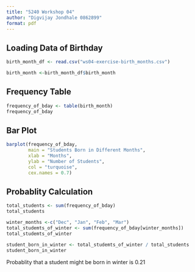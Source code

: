 ```yaml
---
title: "5240 Workshop 04"
author: "Digvijay Jondhale 0862899"
format: pdf
---
```


## Loading Data of Birthday
```r
birth_month_df <- read.csv("ws04-exercise-birth_months.csv")

birth_month <-birth_month_df$birth_month
```

## Frequency Table
```r
frequency_of_bday <- table(birth_month)
frequency_of_bday
```

## Bar Plot
```r
barplot(frequency_of_bday,
        main = "Students Born in Different Months",
        xlab = "Months",
        ylab = "Number of Students",
        col = "turquoise",
        cex.names = 0.7)
```

## Probablity Calculation
```r
total_students <- sum(frequency_of_bday)
total_students
```
```r
winter_months <-c("Dec", "Jan", "Feb", "Mar")
total_studemts_of_winter <- sum(frequency_of_bday[winter_months])
total_studemts_of_winter
```
```r
student_born_in_winter <- total_studemts_of_winter / total_students
student_born_in_winter
```
Probablity that a student might be born in winter is 0.21 





